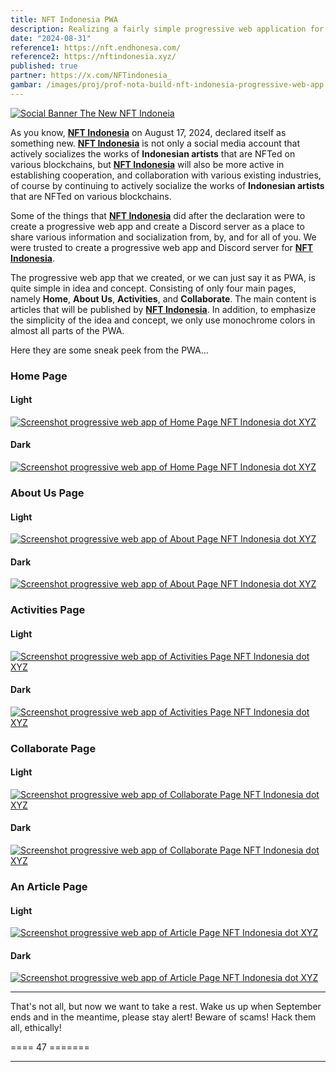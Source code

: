 ```yaml
---
title: NFT Indonesia PWA
description: Realizing a fairly simple progressive web application for NFT Indonesia by combining and customizing several open-source repositories out there.
date: "2024-08-31"
reference1: https://nft.endhonesa.com/
reference2: https://nftindonesia.xyz/
published: true
partner: https://x.com/NFTindonesia_
gambar: /images/proj/prof-nota-build-nft-indonesia-progressive-web-app.png
---
```


[![Social Banner The New NFT Indoneia](/images/proj/prof-nota-build-nft-indonesia-progressive-web-app.png)](/images/proj/prof-nota-build-nft-indonesia-progressive-web-app.png "Social Banner The New NFT Indoneia")

As you know, [**NFT Indonesia**](https://nftindonesia.xyz/ "The New NFT Indonesia") on August 17, 2024, declared itself as something new. [**NFT Indonesia**](https://nftindonesia.xyz/ "The New NFT Indonesia") is not only a social media account that actively socializes the works of **Indonesian artists** that are NFTed on various blockchains, but [**NFT Indonesia**](https://nftindonesia.xyz/ "The New NFT Indonesia") will also be more active in establishing cooperation, and collaboration with various existing industries, of course by continuing to actively socialize the works of **Indonesian artists** that are NFTed on various blockchains.

Some of the things that [**NFT Indonesia**](https://nftindonesia.xyz/ "The New NFT Indonesia") did after the declaration were to create a progressive web app and create a Discord server as a place to share various information and socialization from, by, and for all of you. We were trusted to create a progressive web app and Discord server for [**NFT Indonesia**](https://nftindonesia.xyz/ "The New NFT Indonesia").

The progressive web app that we created, or we can just say it as PWA, is quite simple in idea and concept. Consisting of only four main pages, namely **Home**, **About Us**, **Activities**, and **Collaborate**. The main content is articles that will be published by [**NFT Indonesia**](https://nftindonesia.xyz/ "The New NFT Indonesia"). In addition, to emphasize the simplicity of the idea and concept, we only use monochrome colors in almost all parts of the PWA.

Here they are some sneak peek from the PWA...

### Home Page

#### Light

[![Screenshot progressive web app of Home Page NFT Indonesia dot XYZ](/images/proj/screenshot-progressive-web-app-nft-indonesia-dot-xyz-0.png)](/images/proj/screenshot-progressive-web-app-nft-indonesia-dot-xyz-0.png "Screenshot progressive web app of Home Page NFT Indonesia dot XYZ")

#### Dark

[![Screenshot progressive web app of Home Page NFT Indonesia dot XYZ](/images/proj/screenshot-progressive-web-app-nft-indonesia-dot-xyz-1.png)](/images/proj/screenshot-progressive-web-app-nft-indonesia-dot-xyz-1.png "Screenshot progressive web app of Home Page NFT Indonesia dot XYZ")

### About Us Page

#### Light

[![Screenshot progressive web app of About Page NFT Indonesia dot XYZ](/images/proj/screenshot-progressive-web-app-nft-indonesia-dot-xyz-2.png)](/images/proj/screenshot-progressive-web-app-nft-indonesia-dot-xyz-2.png "Screenshot progressive web app of About Page NFT Indonesia dot XYZ")

#### Dark

[![Screenshot progressive web app of About Page NFT Indonesia dot XYZ](/images/proj/screenshot-progressive-web-app-nft-indonesia-dot-xyz-3.png)](/images/proj/screenshot-progressive-web-app-nft-indonesia-dot-xyz-3.png "Screenshot progressive web app of About Page NFT Indonesia dot XYZ")

### Activities Page

#### Light

[![Screenshot progressive web app of Activities Page NFT Indonesia dot XYZ](/images/proj/screenshot-progressive-web-app-nft-indonesia-dot-xyz-4.png)](/images/proj/screenshot-progressive-web-app-nft-indonesia-dot-xyz-4.png "Screenshot progressive web app of Activities Page NFT Indonesia dot XYZ")

#### Dark

[![Screenshot progressive web app of Activities Page NFT Indonesia dot XYZ](/images/proj/screenshot-progressive-web-app-nft-indonesia-dot-xyz-5.png)](/images/proj/screenshot-progressive-web-app-nft-indonesia-dot-xyz-5.png "Screenshot progressive web app of Activities Page NFT Indonesia dot XYZ")

### Collaborate Page

#### Light

[![Screenshot progressive web app of Collaborate Page NFT Indonesia dot XYZ](/images/proj/screenshot-progressive-web-app-nft-indonesia-dot-xyz-6.png)](/images/proj/screenshot-progressive-web-app-nft-indonesia-dot-xyz-6.png "Screenshot progressive web app of Collaborate Page NFT Indonesia dot XYZ")

#### Dark

[![Screenshot progressive web app of Collaborate Page NFT Indonesia dot XYZ](/images/proj/screenshot-progressive-web-app-nft-indonesia-dot-xyz-7.png)](/images/proj/screenshot-progressive-web-app-nft-indonesia-dot-xyz-7.png "Screenshot progressive web app of Collaborate Page NFT Indonesia dot XYZ")

### An Article Page

#### Light

[![Screenshot progressive web app of Article Page NFT Indonesia dot XYZ](/images/proj/screenshot-progressive-web-app-nft-indonesia-dot-xyz-8.png)](/images/proj/screenshot-progressive-web-app-nft-indonesia-dot-xyz-8.png "Screenshot progressive web app of Article Page NFT Indonesia dot XYZ")

#### Dark

[![Screenshot progressive web app of Article Page NFT Indonesia dot XYZ](/images/proj/screenshot-progressive-web-app-nft-indonesia-dot-xyz-9.png)](/images/proj/screenshot-progressive-web-app-nft-indonesia-dot-xyz-9.png "Screenshot progressive web app of Article Page NFT Indonesia dot XYZ")

---

That's not all, but now we want to take a rest. Wake us up when September ends and in the meantime, please stay alert! Beware of scams! Hack them all, ethically!

==== 47 =======

---
